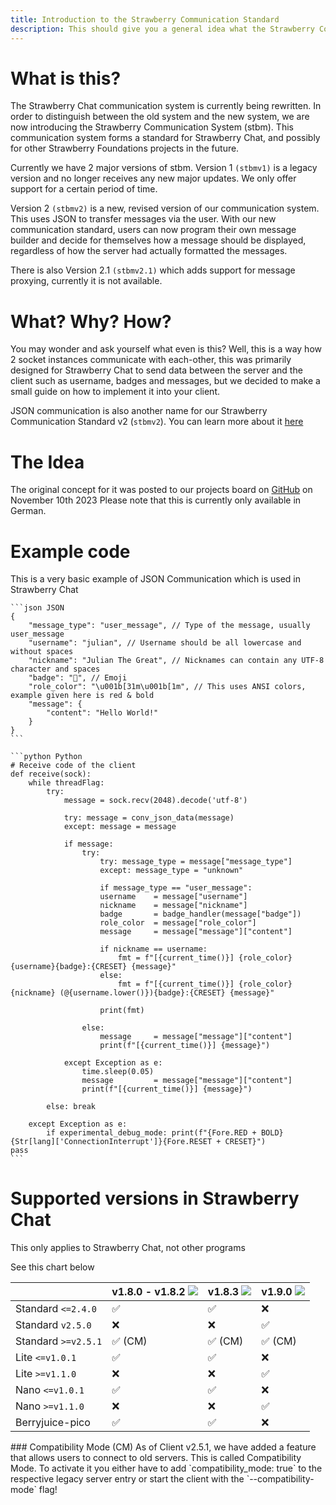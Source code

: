 ```yaml
---
title: Introduction to the Strawberry Communication Standard
description: This should give you a general idea what the Strawberry Communication Standard is about
---
```


# What is this?
The Strawberry Chat communication system is currently being rewritten.
In order to distinguish between the old system and the new system, we are now introducing the Strawberry Communication System (stbm).
This communication system forms a standard for Strawberry Chat, and possibly for other Strawberry Foundations projects in the future. 

Currently we have 2 major versions of stbm. 
Version 1 `(stbmv1)` is a legacy version and no longer receives any new major updates. We only offer support for a certain period of time.

Version 2 `(stbmv2)` is a new, revised version of our communication system.
This uses JSON to transfer messages via the user.
With our new communication standard, users can now program their own message builder and decide for themselves how a message should be displayed, regardless of how the server had actually formatted the messages. 

There is also Version 2.1 `(stbmv2.1)` which adds support for message proxying, currently it is not available.


# What? Why? How?
You may wonder and ask yourself what even is this? Well, this is a way how 2 socket instances communicate with
each-other, this was primarily designed for Strawberry Chat to send data between the server and the client such as
username, badges and messages, but we decided to make a small guide on how to implement it into your client.

<Tip>JSON communication is also another name for our Strawberry Communication Standard v2 (`stbmv2`). You can learn more about it [here](/stbchat/stbm)</Tip>

# The Idea
The original concept for it was posted to our projects board on [GitHub](https://github.com/orgs/Strawberry-Foundations/projects/1?pane=issue&itemId=44311144) on November 10th 2023
Please note that this is currently only available in German.

# Example code

<Info> This is a very basic example of JSON Communication which is used in Strawberry Chat </Info>

<CodeGroup>

    ```json JSON
    {
        "message_type": "user_message", // Type of the message, usually user_message
        "username": "julian", // Username should be all lowercase and without spaces
        "nickname": "Julian The Great", // Nicknames can contain any UTF-8 character and spaces
        "badge": "👑", // Emoji
        "role_color": "\u001b[31m\u001b[1m", // This uses ANSI colors, example given here is red & bold
        "message": {
            "content": "Hello World!"
        }
    }
    ```

    ```python Python
    # Receive code of the client
    def receive(sock):
        while threadFlag:
            try:
                message = sock.recv(2048).decode('utf-8')

                try: message = conv_json_data(message)
                except: message = message

                if message:
                    try:
                        try: message_type = message["message_type"]
                        except: message_type = "unknown"

                        if message_type == "user_message":
                        username    = message["username"]
                        nickname    = message["nickname"]
                        badge       = badge_handler(message["badge"])
                        role_color  = message["role_color"]
                        message     = message["message"]["content"]

                        if nickname == username:
                            fmt = f"[{current_time()}] {role_color}{username}{badge}:{CRESET} {message}"
                        else:
                            fmt = f"[{current_time()}] {role_color}{nickname} (@{username.lower()}){badge}:{CRESET} {message}"

                        print(fmt)

                    else:
                        message     = message["message"]["content"]
                        print(f"[{current_time()}] {message}")

                except Exception as e:
                    time.sleep(0.05)
                    message         = message["message"]["content"]
                    print(f"[{current_time()}] {message}")

            else: break

        except Exception as e:
            if experimental_debug_mode: print(f"{Fore.RED + BOLD}{Str[lang]['ConnectionInterrupt']}{Fore.RESET + CRESET}")
    pass
    ```

</CodeGroup>

# Supported versions in Strawberry Chat

<Warning>
    This only applies to Strawberry Chat, not other programs
</Warning>



See this chart below

|                     | v1.8.0 - v1.8.2 ![](https://img.shields.io/badge/Legacy-green) | v1.8.3 ![](https://img.shields.io/badge/Legacy-gray) | v1.9.0 ![](https://img.shields.io/badge/Stable-success) |
|---------------------|----------------------------------------------------------------|---------------------------------------------------------|--------------------------------------------------------|
| Standard `<=2.4.0`  | ✅                                                            | ✅                                                      | ❌                                                    | 
| Standard `v2.5.0`   | ❌                                                            | ❌                                                      | ✅                                                    | 
| Standard `>=v2.5.1` | ✅ (CM)                                                       | ✅ (CM)                                                 | ✅ (CM)                                               | 
| Lite `<=v1.0.1`     | ✅                                                            | ✅                                                      | ❌                                                    | 
| Lite `>=v1.1.0`     | ❌                                                            | ❌                                                      | ✅                                                    | 
| Nano `<=v1.0.1`     | ✅                                                            | ✅                                                      | ❌                                                    | 
| Nano `>=v1.1.0`     | ❌                                                            | ❌                                                      | ✅                                                    | 
| Berryjuice-pico     | ✅                                                            | ✅                                                      | ❌                                                    | 

<Tip>
    ### Compatibility Mode (CM)
    As of Client v2.5.1, we have added a feature that allows users to connect to old servers.
    This is called Compatibility Mode. To activate it you either have to add `compatibility_mode: true` to the respective legacy server entry or start the client with the `--compatibility-mode` flag!
</Tip>